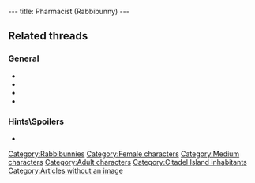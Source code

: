 ---
title: Pharmacist (Rabbibunny)
---

{{Character|
Name=The Pharmacist|
Image=DIVERS.gif|
Race=[[Rabbibunny]]|
Gender=Female|
Size=Medium|
Age=Adult}}

==Related threads==
===General===
* {{thread|id=4091|title=Quote #340, from Little Big Adventure 2\Twinsen's Odyssey}}
* {{thread|id=3650|title=Twinsen is having an affair?}}
* {{thread|id=3121|title=Another quotes from LBA...}}
* {{thread|id=155|title=Twinsun - a happy jolly place? I THINK NOT}}

===Hints\Spoilers===
* {{thread|id=3937|title=LBA2: quetch and Pharmacist}}

{{Stub}}

[[Category:Rabbibunnies]]
[[Category:Female characters]]
[[Category:Medium characters]]
[[Category:Adult characters]]
[[Category:Citadel Island inhabitants]]
[[Category:Articles without an image]]